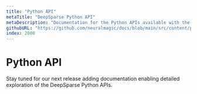 ```yaml
---
title: "Python API"
metaTitle: "DeepSparse Python API"
metaDescription: "Documentation for the Python APIs available with the DeepSparse engine enabling GPU-class performance on CPUs"
githubURL: "https://github.com/neuralmagic/docs/blob/main/src/content/products/deepsparse/python-api.mdx"
index: 2000
---
```


# Python API

Stay tuned for our next release adding documentation enabling detailed exploration of the DeepSparse Python APIs.
